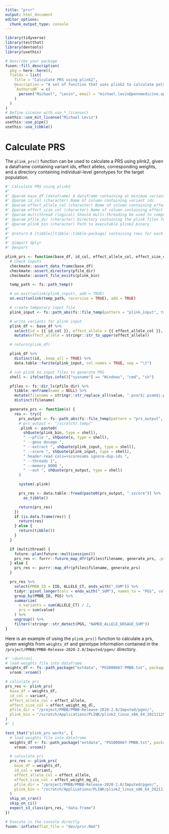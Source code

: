 ```yaml
---
title: "prsr"
output: html_document
editor_options: 
  chunk_output_type: console
---
```


<!-- 
Run this 'development' chunk

Store every call to library() that you need to run chunks line by line, as in a classical Rmd for analysis
-->

```r
library(tidyverse)
library(testthat)
library(devtools)
library(usethis)
```

<!--
# Description of your package

This will fill the description of your package.
Fill and run the content of this chunk, before anything else. 

Note: when you will use other flat templates, this part will be in a separate file. Do not be surprised!
--> 

```r
# Describe your package
fusen::fill_description(
  pkg = here::here(),
  fields = list(
    Title = "Calculate PRS using plink2",
    Description = "A set of function that uses plink2 to calculate polygenic risk scores (PRS) on a target dataset given a base dataset that includes variants, effect alleles, and corresponding weights.",
    `Authors@R` = c(
      person("Michael", "Levin", email = "michael.levin@pennmedicine.upenn.edu", role = c("aut", "cre"), comment = c(ORCID = "0000-0002-9937-9932"))
    )
  )
)
# Define License with use_*_license()
usethis::use_mit_license("Michael Levin")
usethis::use_pipe()
usethis::use_tibble()
```

# Calculate PRS

<!-- 
This first section shows:

- the three parts necessary for a package: 'function', 'examples' and 'tests'.  
  + Note that the three following chunks have names accordingly.

-->

The `plink_prs()` function can be used to calculate a PRS using plink2, given a dataframe containing variant ids, effect alleles, corresponding weights, and a directory containing individual-level genotypes for the target population.

```r
#' Calculate PRS using plink2
#'
#' @param base_df (dataframe) A dataframe containing at minimum variant ids, effect alleles, and corresponding effect sizes
#' @param id_col (character) Name of column containing variant ids
#' @param effect_allele_col (character) Name of column containing effect alleles
#' @param effect_size_col (character) Name of column containing effect estimates
#' @param multithread (logical) Should multi-threading be used to compute PRS across all pfiles in parallel (default = TRUE)
#' @param pfile_dir (character) Directory containing the plink files for the target dataset. If the directory contains multiple files (for example, one per chromosome), the PRS can be calculated in parallel.
#' @param plink_bin (character) Path to executable plink2 binary
#'
#' @return A [tibble][tibble::tibble-package] containing rows for each individual in the target dataset, and a column containing their PRS
#'
#' @import dplyr
#' @export

plink_prs <- function(base_df, id_col, effect_allele_col, effect_size_col, multithread = TRUE, pfile_dir, plink_bin) {
  # Check inputs
  checkmate::assert_data_frame(base_df)
  checkmate::assert_directory(pfile_dir)
  checkmate::assert_file_exists(plink_bin)

  temp_path <- fs::path_temp()

  # on.exit(unlink(plink_input), add = TRUE)
  on.exit(unlink(temp_path, recursive = TRUE), add = TRUE)

  # create temporary input file
  plink_input <- fs::path_abs(fs::file_temp(pattern = "plink_input", tmp_dir = temp_path))

  # write variants for plink input
  plink_df <- base_df %>%
    select(id = {{ id_col }}, effect_allele = {{ effect_allele_col }}, {{ effect_size_col }}) %>%
    mutate(effect_allele = stringr::str_to_upper(effect_allele))

  # return(plink_df)

  plink_df %>%
    distinct(id, .keep_all = TRUE) %>%
    data.table::fwrite(plink_input, col.names = TRUE, sep = "\t")

  # run plink on input files to generate PRS
  shell <- ifelse(Sys.info()["sysname"] == "Windows", "cmd", "sh")

  pfiles <- fs::dir_ls(pfile_dir) %>%
    tibble::enframe(name = NULL) %>%
    mutate(filename = stringr::str_replace_all(value, ".pvar$|.psam$|.pgen$", "")) %>%
    distinct(filename)

  generate_prs <- function(x) {
    res <- try({
      prs_output <- fs::path_abs(fs::file_temp(pattern = "prs_output", tmp_dir = temp_path))
      # prs_output <- "/scratch/.temp/"
      .plink <- paste0(
        shQuote(plink_bin, type = shell),
        " --pfile ", shQuote(x, type = shell),
        " --geno dosage ",
        " --extract ", shQuote(plink_input, type = shell),
        " --score ", shQuote(plink_input, type = shell),
        " header-read cols=+scoresums ignore-dup-ids ",
        " --threads 1",
        " --memory 8000 ",
        " --out ", shQuote(prs_output, type = shell)
      )

      system(.plink)

      prs_res <- data.table::fread(paste0(prs_output, ".sscore")) %>%
        as_tibble()

      return(prs_res)
    })
    if (is.data.frame(res)) {
      return(res)
    } else {
      return(tibble())
    }
  }

  if (multithread) {
    future::plan(future::multisession())
    prs_res <- furrr::future_map_dfr(pfiles$filename, generate_prs, .progress = TRUE)
  } else {
    prs_res <- purrr::map_dfr(pfiles$filename, generate_prs)
  }

  prs_res %>%
    select(PMBB_ID = IID, ALLELE_CT, ends_with("_SUM")) %>%
    tidyr::pivot_longer(cols = ends_with("_SUM"), names_to = "PGS", values_to = "value") %>%
    group_by(PMBB_ID, PGS) %>%
    summarize(
      n_variants = sum(ALLELE_CT) / 2,
      prs = sum(value)
    ) %>%
    ungroup() %>%
    filter(!stringr::str_detect(PGS, "NAMED_ALLELE_DOSAGE_SUM"))
}
```

<!--
Here is an example on how to use the function.
This should be a reproducible and working example
-->

Here is an example of using the `plink_prs()` function to calculate a prs, given weights from `weights_df` and genotype information contained in the `/project/PMBB/PMBB-Release-2020-2.0/Imputed/pgen/` directory.

```r
#' \dontrun{
# load weights file into dataframe
weights_df <- fs::path_package("extdata", "PGS000667-PMBB.txt", package = "prsr") %>%
  vroom::vroom()

# calculate prs
prs_res <- plink_prs(
  base_df = weights_df,
  id_col = variant,
  effect_allele_col = effect_allele,
  effect_size_col = effect_weight_mg_dl,
  pfile_dir = "/project/PMBB/PMBB-Release-2020-2.0/Imputed/pgen/",
  plink_bin = "/scratch/Applications/PLINK/plink2_linux_x86_64_20211125/plink2a"
)
#' }
```

<!--
Here are some unit tests to verify the function works as expected.
-->

```r
test_that("plink_prs works", {
  # load weights file into dataframe
  weights_df <- fs::path_package("extdata", "PGS000667-PMBB.txt", package = "prsr") %>%
    vroom::vroom()

  # calculate prs
  prs_res <- plink_prs(
    base_df = weights_df,
    id_col = variant,
    effect_allele_col = effect_allele,
    effect_size_col = effect_weight_mg_dl,
    pfile_dir = "/project/PMBB/PMBB-Release-2020-2.0/Imputed/pgen/",
    plink_bin = "/scratch/Applications/PLINK/plink2_linux_x86_64_20211125/plink2a"
  )
  skip_on_cran()
  skip_on_ci()
  expect_s3_class(prs_res, "data.frame")
})
```

<!-- 
# Inflate your package

You're one inflate from paper to box.
Build your package from this very Rmd using `fusen::inflate()` 
-->


```r
# Execute in the console directly
fusen::inflate(flat_file = "dev/prsr.Rmd")
```

<!-- 
- Verify your `"DESCRIPTION"` file has been updated
- Verify your function is in `"R/"` directory
- Verify your test is in `"tests/testthat/"` directory
- Verify this Rmd appears in `"vignettes/"` directory 
-->
